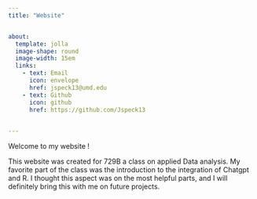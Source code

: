 ```yaml
---
title: "Website"


about: 
  template: jolla
  image-shape: round
  image-width: 15em 
  links: 
    - text: Email 
      icon: envelope
      href: jspeck13@umd.edu
    - text: Github
      icon: github
      href: https://github.com/Jspeck13
  

---
```


Welcome to my website !

This website was created for 729B a class on applied Data analysis. My favorite part of the class was the introduction to the integration of Chatgpt and R. I thought this aspect was on the most helpful parts, and I will definitely bring this with me on future projects.





